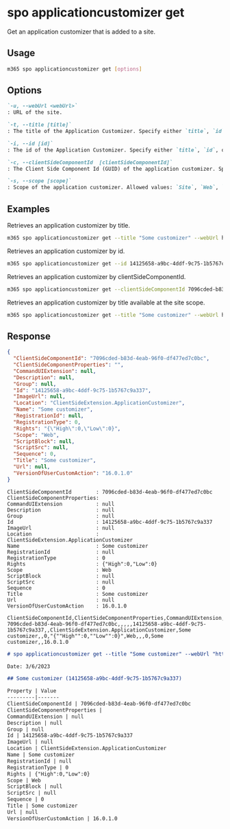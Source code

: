 
# spo applicationcustomizer get

Get an application customizer that is added to a site.

## Usage

```sh
m365 spo applicationcustomizer get [options]
```

## Options

```md definition-list
`-u, --webUrl <webUrl>`
: URL of the site.

`-t, --title [title]`
: The title of the Application Customizer. Specify either `title`, `id`, or `clientSideComponentId`.

`-i, --id [id]`
: The id of the Application Customizer. Specify either `title`, `id`, or `clientSideComponentId`.

`-c, --clientSideComponentId  [clientSideComponentId]`
: The Client Side Component Id (GUID) of the application customizer. Specify either `title`, `id`, or `clientSideComponentId`.

`-s, --scope [scope]`
: Scope of the application customizer. Allowed values: `Site`, `Web`, `All`. Defaults to `All`.
```

<Global />

## Examples

Retrieves an application customizer by title.

```sh
m365 spo applicationcustomizer get --title "Some customizer" --webUrl https://contoso.sharepoint.com/sites/sales
```

Retrieves an application customizer by id.

```sh
m365 spo applicationcustomizer get --id 14125658-a9bc-4ddf-9c75-1b5767c9a337 --webUrl https://contoso.sharepoint.com/sites/sales
```

Retrieves an application customizer by clientSideComponentId.

```sh
m365 spo applicationcustomizer get --clientSideComponentId 7096cded-b83d-4eab-96f0-df477ed7c0bc --webUrl https://contoso.sharepoint.com/sites/sales
```

Retrieves an application customizer by title available at the site scope.

```sh
m365 spo applicationcustomizer get --title "Some customizer" --webUrl https://contoso.sharepoint.com/sites/sales --scope site
```

## Response

<Tabs>
  <TabItem value="JSON">

  ```json
  {
    "ClientSideComponentId": "7096cded-b83d-4eab-96f0-df477ed7c0bc",
    "ClientSideComponentProperties": "",
    "CommandUIExtension": null,
    "Description": null,
    "Group": null,
    "Id": "14125658-a9bc-4ddf-9c75-1b5767c9a337",
    "ImageUrl": null,
    "Location": "ClientSideExtension.ApplicationCustomizer",
    "Name": "Some customizer",
    "RegistrationId": null,
    "RegistrationType": 0,
    "Rights": "{\"High\":0,\"Low\":0}",
    "Scope": "Web",
    "ScriptBlock": null,
    "ScriptSrc": null,
    "Sequence": 0,
    "Title": "Some customizer",
    "Url": null,
    "VersionOfUserCustomAction": "16.0.1.0"
  }
  ```

  </TabItem>
  <TabItem value="Text">

  ```text
  ClientSideComponentId        : 7096cded-b83d-4eab-96f0-df477ed7c0bc
  ClientSideComponentProperties:
  CommandUIExtension           : null
  Description                  : null
  Group                        : null
  Id                           : 14125658-a9bc-4ddf-9c75-1b5767c9a337
  ImageUrl                     : null
  Location                     : ClientSideExtension.ApplicationCustomizer
  Name                         : Some customizer
  RegistrationId               : null
  RegistrationType             : 0
  Rights                       : {"High":0,"Low":0}
  Scope                        : Web
  ScriptBlock                  : null
  ScriptSrc                    : null
  Sequence                     : 0
  Title                        : Some customizer
  Url                          : null
  VersionOfUserCustomAction    : 16.0.1.0
  ```

  </TabItem>
  <TabItem value="CSV">

  ```csv
  ClientSideComponentId,ClientSideComponentProperties,CommandUIExtension,Description,Group,Id,ImageUrl,Location,Name,RegistrationId,RegistrationType,Rights,Scope,ScriptBlock,ScriptSrc,Sequence,Title,Url,VersionOfUserCustomAction
  7096cded-b83d-4eab-96f0-df477ed7c0bc,,,,,14125658-a9bc-4ddf-9c75-1b5767c9a337,,ClientSideExtension.ApplicationCustomizer,Some customizer,,0,"{""High"":0,""Low"":0}",Web,,,0,Some customizer,,16.0.1.0
  ```

  </TabItem>
  <TabItem value="Markdown">

  ```md
  # spo applicationcustomizer get --title "Some customizer" --webUrl "https://nachan365.sharepoint.com/sites/spdemo" --scope "Web"

  Date: 3/6/2023

  ## Some customizer (14125658-a9bc-4ddf-9c75-1b5767c9a337)

  Property | Value
  ---------|-------
  ClientSideComponentId | 7096cded-b83d-4eab-96f0-df477ed7c0bc
  ClientSideComponentProperties |
  CommandUIExtension | null
  Description | null
  Group | null
  Id | 14125658-a9bc-4ddf-9c75-1b5767c9a337
  ImageUrl | null
  Location | ClientSideExtension.ApplicationCustomizer
  Name | Some customizer
  RegistrationId | null
  RegistrationType | 0
  Rights | {"High":0,"Low":0}
  Scope | Web
  ScriptBlock | null
  ScriptSrc | null
  Sequence | 0
  Title | Some customizer
  Url | null
  VersionOfUserCustomAction | 16.0.1.0
  ```

  </TabItem>
</Tabs>


